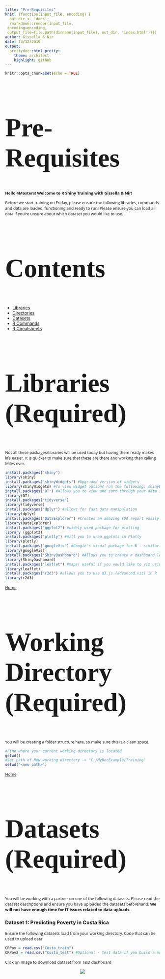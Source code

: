 ---
title: "Pre-Requisites"
knit: (function(input_file, encoding) {
  out_dir <- 'docs';
  rmarkdown::render(input_file,
 encoding=encoding,
 output_file=file.path(dirname(input_file), out_dir, 'index.html'))})
author: Gissella & Nir
date: 13/12/2019
output:
  prettydoc::html_pretty:
    theme: architect
    highlight: github
---
<style>
@import url('https://fonts.googleapis.com/css?family=Scope+One&display=swap');
@import url('https://fonts.googleapis.com/css?family=Scope+One|Unica+One&display=swap&subset=latin-ext');
@import url('https://fonts.googleapis.com/css?family=Open+Sans&display=swap');

h1,h2 {font-family: 'Unica One', cursive;
      font-size: 85px;}
p {font-family: 'Open Sans', sans-serif;
      font-size: 13px;}      
</style>

```{r setup, include=FALSE}
knitr::opts_chunk$set(echo = TRUE)
```
# Pre-Requisites

**Hello 4Mosters! Welcome to R Shiny Training with Gissella & Nir!**

Before we start training on Friday, please ensure the following 
libraries, commands and data are loaded, functioning and ready to run!
Please ensure you can load all data if you're unsure about which dataset you would like to use. 

## Contents {#home}
  - [Libraries](#libraries)
  - [Directories](#directories) 
  - [Datasets](#datasets)
  - [R Commands](#rcomm)
  - [R Cheatsheets ](#rcheat)

## Libraries (Required) {#libraries} 

Not all these packages/libraries will be used today but having them ready makes life easier. It is quicker to make sure that these are there and working than calling Miles over.


```{r eval=FALSE, include=TRUE}
install.packages("shiny")
library(shiny)
install.packages("shinyWidgets") #Upgraded version of widgets
library(shinyWidgets) #To view widget options run the following: shinyWidgetsGallery()
install.packages("DT") #Allows you to view and sort through your data in your app
library(DT)
install.packages("tidyverse")
library(tidyverse)
install.packages("dplyr") #allows for fast data manipulation
library(dplyr)
install.packages("DataExplorer") #Creates an amazing EDA report easily and quickly
library(DataExplorer)
install.packages("ggplot2") #widely used package for plotting
library (ggplot2)
install.packages("plotly") #Will you to wrap ggplots in Plotly
library(plotly)
install.packages("googleVis") #Google's visual package for R - similar to Plotly
library(googleVis)
install.packages("ShinyDashboard") #Allows you to create a dashboard layout easily
library(ShinyDashboard)
install.packages("leaflet") #maps! useful if you would like to viz using a map
library(leaflet)
install.packages("r2d3") #allows you to use d3.js (advanced viz) in R
library(r2d3)
```

[Home](#home)

## Working Directory (Required) {#directories}

You will be creating a folder structure here, so make sure this is a clean space.

```{r eval=FALSE, include=TRUE}
#Find where your current working directory is located
getwd()
#Set path of New working directory -> "C:/MyDocExample/Training"
setwd("<new path>")
```

[Home](#home)


## Datasets (Required) {#datasets}

You will be working with a partner on one of the following datasets. Please read the dataset descriptions and ensure you have uploaded the datasets beforehand. **We will not have enough time for IT issues related to data uploads.**

### Dataset 1: Predicting Poverty in Costa Rica

Ensure the following datasets load from your working directory. Code that can be used to upload data:
```{r eval=FALSE, include=TRUE}
CRPov = read.csv("Costa_train")
CRPov2 = read.csv("Costa_test") #Optional - test data if you build a model
```

Click on image to download dataset from T&D dashboard

<center>
<div style="width:90%; height:80%">
[![](Dataset1.png)](https://4mosteurope.sharepoint.com/:f:/r/sites/traininganddevelopment/RTraining/Option%201_Poverty%20in%20Costa%20Rica?csf=1&e=BLAUG7)
</div>
</center>

### Dataset 2: AirBnB & Berlin

Ensure the following datasets load from your working directory. Code that can be used to upload Airbnb data:
```{r eval=FALSE, include=TRUE}
AirBer = read.csv("listings_summary") 
#'listings_summary' - This is the main dataset to use.
#There are optional datasets in the folder which contain additional useful information.
#However, if you don't have much time the dataset above contains most useful info.
```

Click on image to download dataset from T&D dashboard

<center>
<div style="width:90%;height:80%">
[![](Dataset2.png)](https://4mosteurope.sharepoint.com/:f:/r/sites/traininganddevelopment/RTraining/Option%202_AirBnB%20and%20Berlin?csf=1&e=5yZ7EY)
</div>
</center>

### Dataset 3: Speed-dating

Click on image to download dataset from T&D dashboard

<center>
<div style="width:90%; height:80%">
[![](Dataset3.png)](https://4mosteurope.sharepoint.com/:f:/r/sites/traininganddevelopment/RTraining/Option%203_Speed%20Dating?csf=1&e=vba1TM)
</div>
</center>

[Home](#home)


## R Commands {#rcomm}

To save you some time, check out some useful commands below:
```{r eval=FALSE, include=TRUE}
#View first x number of rows of your data
head(mydata, 5)

#View the type and preview of all columns
glimpse(mydata)

#Quick EDA of your data!
summary(mydata)  
DataExplorer:::create_report(mydata)

#How to get the unique values of a variable (i.e., like a Proc Freq).
#Useful for knowing what options to input in your widgets!
options = unique(mydata.variable) 
```

[Home](#home)

## R Cheatsheets {#rcheat}

Below you can also find usefule R cheatsheets. Click on pictures for downloads
R Shiny.

- Base R
- R Shiny
- ggPlot2
- Plotly for R
- Time-Series in R
- Machine Learning in R

**Base R Cheatsheet:**   

<center>
<div style="width:75%; height:65%">
[![](baseR_img.png)](https://4mosteurope.sharepoint.com/:b:/r/sites/traininganddevelopment/RTraining/base-r.pdf?csf=1&e=X3kuim)
</div>
</center>

**R Shiny Cheatsheet:** 

<center>
<div style="width:75%; height:65%">
[![](shinyR_img.png)](https://4mosteurope.sharepoint.com/:b:/r/sites/traininganddevelopment/RTraining/Shiny%20Cheatsheet.pdf?csf=1&e=kGVSaP)
</div>
</center>

**ggPlot2 Cheatsheet:** 

<center>
<div style="width:75%; height:65%">
[![](ggplot_img.png)](https://4mosteurope.sharepoint.com/:b:/r/sites/traininganddevelopment/RTraining/ggplot2-cheatsheet.pdf?csf=1&e=4o84mk)
</div>
</center>

**Plotly/R Cheatsheet:** 

<center>
<div style="width:75%; height:65%">
[![](plotly_img.png)](https://4mosteurope.sharepoint.com/:b:/r/sites/traininganddevelopment/RTraining/r_cheat_sheet.pdf?csf=1&e=qjqww7)
</div>
</center>

**Time-Series Cheatsheet:** 

<center>
<div style="width:75%; height:65%">
[![](timeR_img.png)](https://4mosteurope.sharepoint.com/:b:/r/sites/traininganddevelopment/RTraining/time-series.pdf?csf=1&e=ST362h)
</div>
</center>

**Machine Learning in R Cheatsheet:** 

<center>
<div style="width:75%; height:65%">
[![](ml_img.png)](https://4mosteurope.sharepoint.com/:b:/r/sites/traininganddevelopment/RTraining/Machine%20Learning%20Modelling%20in%20R.pdf?csf=1&e=Vss7h5)
</div>
</center>

[Home](#home)






















